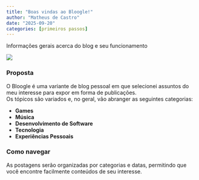```yaml
---
title: "Boas vindas ao Bloogle!"
author: "Matheus de Castro"
date: "2025-09-20"
categories: [primeiros passos]
---
```


Informações gerais acerca do blog e seu funcionamento

![](thumbnail.jpg)

### Proposta

O Bloogle é uma variante de blog pessoal em que selecionei assuntos do meu interesse para expor em forma de publicações.  
Os tópicos são variados e, no geral, vão abranger as seguintes categorias:

- **Games**  
- **Música**  
- **Desenvolvimento de Software**
- **Tecnologia**  
- **Experiências Pessoais**

### Como navegar

As postagens serão organizadas por categorias e datas, permitindo que você encontre facilmente conteúdos de seu interesse. 